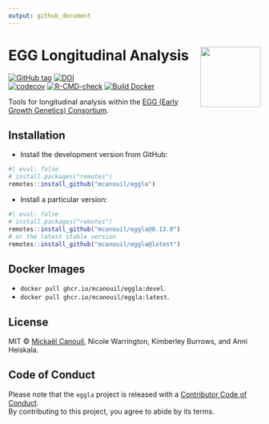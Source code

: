 ```yaml
---
output: github_document
---
```


<!-- README.md is generated from README.Rmd. Please edit that file -->

# EGG Longitudinal Analysis <img src="man/figures/logo.png" align="right" width="120" />

<!-- badges: start -->
[![GitHub
tag](https://img.shields.io/github/tag/mcanouil/eggla.svg?label=latest%20tag&include_prereleases)](https://github.com/mcanouil/eggla)
[![DOI](https://zenodo.org/badge/DOI/10.5281/zenodo.6979433.svg)](https://doi.org/10.5281/zenodo.6979433)  
[![codecov](https://codecov.io/gh/mcanouil/eggla/branch/main/graph/badge.svg?token=D0R3SAZTWA)](https://codecov.io/gh/mcanouil/eggla)
[![R-CMD-check](https://github.com/mcanouil/eggla/actions/workflows/check-pak.yml/badge.svg?branch=main)](https://github.com/mcanouil/eggla/actions/workflows/check-pak.yml)
[![Build Docker](https://github.com/mcanouil/eggla/actions/workflows/build-docker.yml/badge.svg?branch=main)](https://github.com/mcanouil/eggla/actions/workflows/build-docker.yml)
<!-- badges: end -->

Tools for longitudinal analysis within the [EGG (Early Growth Genetics) Consortium](http://egg-consortium.org/).

## Installation

* Install the development version from GitHub:

```r
#| eval: false
# install.packages("remotes")
remotes::install_github("mcanouil/eggla")
```

* Install a particular version:

```r
#| eval: false
# install.packages("remotes")
remotes::install_github("mcanouil/eggla@0.13.0")
# or the latest stable version
remotes::install_github("mcanouil/eggla@latest")
```

## Docker Images

- `docker pull ghcr.io/mcanouil/eggla:devel`.
- `docker pull ghcr.io/mcanouil/eggla:latest`.

## License

MIT © [Mickaël Canouil](https://mickael.canouil.fr/), Nicole Warrington, Kimberley Burrows, and Anni Heiskala.

## Code of Conduct

Please note that the `eggla` project is released with a [Contributor Code of Conduct](https://contributor-covenant.org/version/2/0/CODE_OF_CONDUCT.html).  
By contributing to this project, you agree to abide by its terms.
